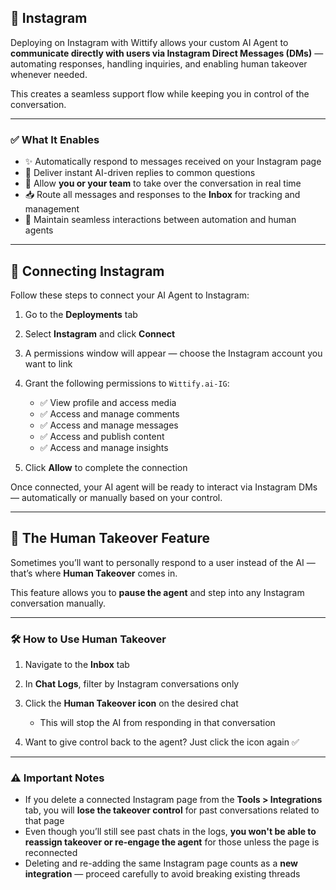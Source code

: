 
## 📸 Instagram

Deploying on Instagram with Wittify allows your custom AI Agent to **communicate directly with users via Instagram Direct Messages (DMs)** — automating responses, handling inquiries, and enabling human takeover whenever needed.

This creates a seamless support flow while keeping you in control of the conversation.

---

### ✅ What It Enables

* ✨ Automatically respond to messages received on your Instagram page
* 🤖 Deliver instant AI-driven replies to common questions
* 💬 Allow **you or your team** to take over the conversation in real time
* 📥 Route all messages and responses to the **Inbox** for tracking and management
* 🔄 Maintain seamless interactions between automation and human agents

---

## 🔧 Connecting Instagram

Follow these steps to connect your AI Agent to Instagram:

1. Go to the **Deployments** tab
2. Select **Instagram** and click **Connect**
3. A permissions window will appear — choose the Instagram account you want to link
4. Grant the following permissions to `Wittify.ai-IG`:

   * ✅ View profile and access media
   * ✅ Access and manage comments
   * ✅ Access and manage messages
   * ✅ Access and publish content
   * ✅ Access and manage insights
5. Click **Allow** to complete the connection

Once connected, your AI agent will be ready to interact via Instagram DMs — automatically or manually based on your control.

---

## 🧠 The Human Takeover Feature

Sometimes you’ll want to personally respond to a user instead of the AI — that’s where **Human Takeover** comes in.

This feature allows you to **pause the agent** and step into any Instagram conversation manually.

---

### 🛠 How to Use Human Takeover

1. Navigate to the **Inbox** tab
2. In **Chat Logs**, filter by Instagram conversations only
3. Click the **Human Takeover icon** on the desired chat

   * This will stop the AI from responding in that conversation
4. Want to give control back to the agent? Just click the icon again ✅

---

### ⚠️ Important Notes

* If you delete a connected Instagram page from the **Tools > Integrations** tab, you will **lose the takeover control** for past conversations related to that page
* Even though you’ll still see past chats in the logs, **you won't be able to reassign takeover or re-engage the agent** for those unless the page is reconnected
* Deleting and re-adding the same Instagram page counts as a **new integration** — proceed carefully to avoid breaking existing threads


